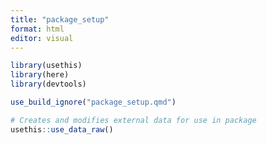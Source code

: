 ```yaml
---
title: "package_setup"
format: html
editor: visual
---
```


```r
library(usethis)
library(here)
library(devtools)
```

```r
use_build_ignore("package_setup.qmd")
```

```r
# Creates and modifies external data for use in package
usethis::use_data_raw()
```

